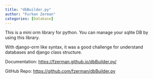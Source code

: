 ```yaml
---
title: "dbBuilder.py"
author: "Furkan Zerman"
categories: [Database]
---
```


This is a mini orm library for python. You can manage your sqlite DB by using this library.

With django-orm like syntax, it was a good challenge for understand databases and django class structure.

Documentation: [https://fzerman.github.io/dbBuilder.py/](https://fzerman.github.io/dbBuilder.py/)

GitHub Repo: [https://github.com/fzerman/dbBuilder.py](https://github.com/fzerman/dbBuilder.py)